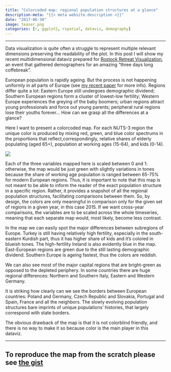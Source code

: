 ```yaml
---
title: "Colorcoded map: regional population structures at a glance"
description-meta: "{{< meta website.description >}}"
date: "2017-06-30"
image: teaser.png
categories: [r, ggplot2, rspatial, dataviz, demography]
---
```


***


Data visualization is quite often a struggle to represent multiple relevant dimensions preserving the readability of the plot. In this post I will show my recent multidimensional dataviz prepared for [Rostock Retreat Visualization][retreat], an event that gathered demographers for an amazing "three days long coffebreak".

European population is rapidly ageing. But the process is not happening uniformly in all parts of Europe (see [my recent paper][gen] for more info). Regions differ quite a lot: Eastern Europe still undergoes demographic dividend; Southern European regions form a cluster of lowest-low fertility; Western Europe experiences the greying of the baby boomers; urban regions attract young professionals and force out young parents; peripheral rural regions lose their youths forever... How can we grasp all the differences at a glance? 

Here I want to present a colorcoded map. For each NUTS-3 region the unique color is produced by mixing red, green, and blue color spectrums in the proportions that reflect,correspondingly, relative shares of elderly populating (aged 65+), population at working ages (15-64), and kids (0-14). 

![](fig-01.png)

Each of the three variables mapped here is scaled between 0 and 1: otherwise, the map would be just green with slightly variations in tones because the share of working age population is ranged between 65-75% for modern European regions. Thus, it is important to note that this map is not meant to be able to inform the reader of the exact population structure in a specific region. Rather, it provides a snapshot of all the regional population structures, facilitating comparisons between them. So, by design, the colors are only meaningful in comparison only for the given set of regions in a given year, in this case 2015. If we want cross-year comparisons, the variables are to be scaled across the whole timeseries, meaning that each separate map would, most likely, become less contrast. 

In the map we can easily spot the major differences between subregions of Europe. Turkey is still having relatively high fertility, especially in the south-eastern Kurdish part, thus it has higher share of kids and it's colored in blueish tones. The high-fertility Ireland is also evidently blue in the map. East-European regions are green due to the still lasting demographic dividend. Southern Europe is ageing fastest, thus the colors are reddish. 

We can also see most of the major capital regions that are bright-green as opposed to the depleted periphery. In some countries there are huge regional differences: Northern and Southern Italy, Eastern and Western Germany. 

It is striking how clearly can we see the borders between European countries: Poland and Germany, Czech Republic and Slovakia, Portugal and Spain, France and all the neighbors. The slowly evolving population structures bare  imprints of unique populations' histories, that largely correspond with state borders. 

The obvious drawback of the map is that it is not colorblind friendly, and there is no way to make it so because color is the main player in this dataviz. 


***

::: {.callout-tip}
# To reproduce the map from the scratch please see [the gist][gist]
:::


[retreat]: https://twitter.com/RostockRetreat
[gen]: https://doi.org/10.1186/s41118-017-0018-2
[gist]: https://gist.github.com/ikashnitsky/c7bf13f6c716f65ddba3e52073793f3f
